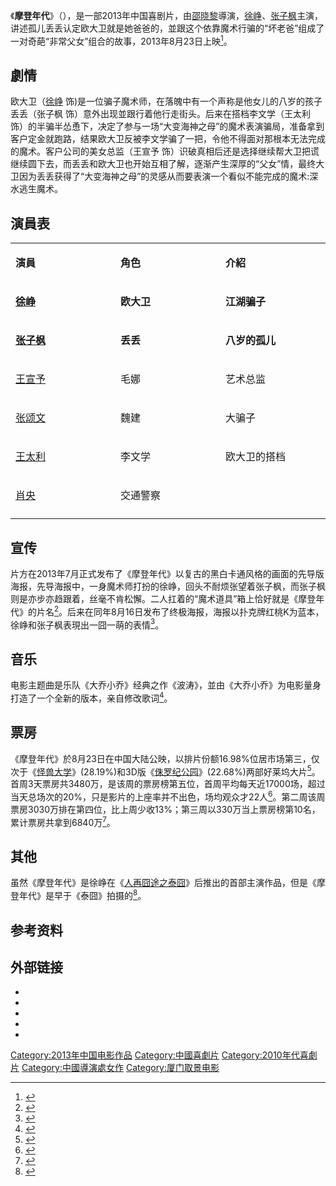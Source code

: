 {{Infobox Film
| name             = 摩登年代
| original_name    = Fake Fiction
| image            = Fake Fiction.jpg
| caption          = 
| director         = [[邵晓黎|邵晓黎]]
| producer         = 
| writer           = 杜鹏、宁岱、邵晓黎、高巍
| narrator         = 
| based on         = 
| starring         =  [[徐峥|徐峥]]、[[张子枫|张子枫]]
| music            = 
| cinematography   = 肖蔚鸿
| editing          = 江勇
| studio          =
| distributor      = 
| released         = {{flagicon|CHN}}2013年8月23日
| rate             = 
| runtime          =  93 分鐘
| country          = {{CHN}}
| language         = [[普通話|普通話]]
| imdb_id          = 
| amg_id           = 
| budget           = 
| gross            = 
| cn_name  = 
| tw_name  = 
| hk_name  = 
}}
《'''摩登年代'''》（{{lang|en|'''''Fake Fiction'''''}}），是一部2013年中国喜剧片，由[[邵晓黎|邵晓黎]]導演，[[徐峥|徐峥]]、[[张子枫|张子枫]]主演，讲述孤儿丢丢认定欧大卫就是她爸爸的，並跟这个依靠魔术行骗的“坏老爸”组成了一对奇葩“非常父女”组合的故事，2013年8月23日上映<ref>{{cite web |url=http://ent.qq.com/a/20130816/015913.htm |language= |title=电影《摩登年代》23日上映 王宣予首部触电徐峥 |publisher=腾讯娱乐 |date=2013-08-16 |accessdate= |archive-date=2020-08-09 |archive-url=https://web.archive.org/web/20200809144903/https://ent.qq.com/a/20130816/015913.htm |dead-url=no }}</ref>。

==劇情==
欧大卫（[[徐峥|徐峥]] 饰)是一位骗子魔术师，在落魄中有一个声称是他女儿的八岁的孩子丢丢（张子枫 饰）意外出现並跟行着他行走街头。后来在搭档李文学（王太利 饰）的半骗半怂恿下，决定了参与一场“大变海神之母”的魔术表演骗局，准备拿到客户定金就跑路，结果欧大卫反被李文学骗了一把，令他不得面对那根本无法完成的魔术。客户公司的美女总监（王宣予 饰）识破真相后还是选择继续帮大卫把谎继续圆下去，而丢丢和欧大卫也开始互相了解，逐渐产生深厚的“父女”情，最终大卫因为丢丢获得了“大变海神之母”的灵感从而要表演一个看似不能完成的魔术:深水逃生魔术。

==演員表==
{| class="wikitable" width="35%"
|- style="background:cornflowerblue; color:white" align=center
|style="width:10%"|'''演員'''||style="width:10%"|'''角色'''||style="width:10%"|'''介紹'''
|-
| '''[[徐峥|徐峥]]'''||'''欧大卫'''||'''江湖骗子'''
|-
| '''[[张子枫|张子枫]]''' ||'''丢丢'''||'''八岁的孤儿'''
|-
| [[王宣予|王宣予]]||毛娜||艺术总监
|-
|[[张颂文|张颂文]]||魏建||大骗子
|-
| [[王太利|王太利]]||李文学||欧大卫的搭档
|-
|[[肖央|肖央]]||交通警察||
|-
|}

== 宣传 ==

片方在2013年7月正式发布了《摩登年代》以复古的黑白卡通风格的画面的先导版海报，先导海报中，一身魔术师打扮的徐峥，回头不耐烦张望着张子枫，而张子枫则是亦步亦趋跟着，丝毫不肯松懈。二人扛着的“魔术道具”箱上恰好就是《摩登年代》的片名<ref>{{cite web|url=http://news.xinhuanet.com/yzyd/ent/20130716/c_116556711.htm | language= | title=徐峥新片《摩登年代》首曝海报 定档8月29日|publisher=新华网 |date=2013-07-16 |accessdate= }}</ref>。后来在同年8月16日发布了终极海报，海报以扑克牌红桃K为蓝本，徐峥和张子枫表現出一囧一萌的表情<ref>{{cite web |url=http://yule.sohu.com/20130816/n384324186.shtml |language= |title=《摩登年代》终极海报：“大骗”徐峥变身红桃K |publisher=搜狐娱乐 |date=2013-08-16 |accessdate= |archive-date=2020-08-12 |archive-url=https://web.archive.org/web/20200812212302/https://yule.sohu.com/20130816/n384324186.shtml |dead-url=no }}</ref>。

== 音乐 ==
电影主题曲是乐队《大乔小乔》经典之作《波涛》，並由《大乔小乔》为电影量身打造了一个全新的版本，亲自修改歌词<ref>{{cite web |url=http://ent.qq.com/a/20130815/014098.htm |language= |title=《摩登年代》曝主题曲MV 大乔小乔经典之作再现 |publisher=腾讯娱乐 |date=2013-08-15 |accessdate= |archive-date=2020-08-09 |archive-url=https://web.archive.org/web/20200809145104/https://ent.qq.com/a/20130815/014098.htm |dead-url=no }}</ref>。

== 票房 ==
《摩登年代》於8月23日在中国大陆公映，以排片份额16.98%位居市场第三，仅次于《[[怪兽大学|怪兽大学]]》(28.19%)和3D版《[[侏罗纪公园|侏罗纪公园]]》(22.68%)两部好莱坞大片<ref>{{cite web |url=http://www.chinanews.com/yl/2013/08-23/5200364.shtml?utm_source=bshare&utm_campaign=bshare&utm_medium=sinaminiblog#bsh-24-276904286 |language= |title=《摩登年代》排片居第三 首周末票房预计4000万 |publisher=中新网 |date=2013-08-23 |accessdate= |archive-date=2016-03-05 |archive-url=https://web.archive.org/web/20160305032328/http://www.chinanews.com/yl/2013/08-23/5200364.shtml?utm_source=bshare&utm_campaign=bshare&utm_medium=sinaminiblog#bsh-24-276904286 |dead-url=no }}</ref>。首周3天票房共3480万，是该周的票房榜第五位，首周平均每天近17000场，超过当天总场次的20%，只是影片的上座率并不出色，场均观众才22人<ref >{{cite web |url=http://news.mtime.com/2013/08/27/1516986.html |language= |title="侏罗纪"内地首周夺冠 "激战"遇夹攻仍破亿 |publisher=Mtime时光网 |date=2013年8月27日 |accessdate= |archive-url=https://web.archive.org/web/20130830044445/http://news.mtime.com/2013/08/27/1516986.html |archive-date=2013年8月30日 |dead-url=yes }}</ref>。第二周该周票房3030万排在第四位，比上周少收13%；第三周以330万当上票房榜第10名，累计票房共拿到6840万<ref >{{cite web |url=http://news.mtime.com/2013/09/10/1517691.html |language= |title="《极乐空间》首周低调夺冠 《那五年》尾随其后 |publisher=Mtime时光网 |date=2013年9月10日 |accessdate= |archive-url=https://web.archive.org/web/20130913024426/http://news.mtime.com/2013/09/10/1517691.html |archive-date=2013年9月13日 |dead-url=yes }}</ref>。

== 其他 ==
虽然《摩登年代》是徐峥在《[[人再囧途之泰囧|人再囧途之泰囧]]》后推出的首部主演作品，但是《摩登年代》是早于《泰囧》拍摄的<ref>{{cite web |url=http://www.chinanews.com/yl/2013/08-23/5197348.shtml |language= |title=徐峥坦言感到压力大 称不看重《摩登年代》票房 |publisher=中新网 |date=2013-08-23 |accessdate= |archive-date=2016-03-05 |archive-url=https://web.archive.org/web/20160305084211/http://www.chinanews.com/yl/2013/08-23/5197348.shtml |dead-url=no }}</ref>。

== 参考资料 ==
{{reflist}}

== 外部链接 ==
*{{Mtime|197596}}
*{{douban}}
*{{Sinaweibo|2741506401}}
*{{hkmdb title|16435}}
*{{imdb title|3293724}}

{{徐峥}}

{{DEFAULTSORT:MO}}
[[Category:2013年中国电影作品|Category:2013年中国电影作品]]
[[Category:中國喜劇片|Category:中國喜劇片]]
[[Category:2010年代喜劇片|Category:2010年代喜劇片]]
[[Category:中國導演處女作|Category:中國導演處女作]]
[[Category:厦门取景电影|Category:厦门取景电影]]